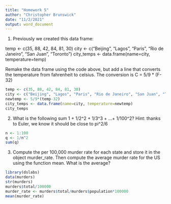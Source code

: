 ```yaml
---
title: "Homework 5"
author: "Christopher Brunswick"
date: "11/2/2021"
output: word_document
---
```

1. Previously we created this data frame:

temp <- c(35, 88, 42, 84, 81, 30)
city <- c("Beijing", "Lagos", "Paris", "Rio de Janeiro", "San Juan", "Toronto")
city_temps <- data.frame(name=city, temperature=temp)

Remake the data frame using the code above, but add a line that converts
the temperature from fahrenheit to celsius. The conversion is 
C = 5/9 * (F-32)
```r
temp <- c(35, 88, 42, 84, 81, 30)
city <- c("Beijing", "Lagos", "Paris", "Rio de Janeiro", "San Juan", "Toronto")
newtemp <- 5/9*(temp-32)
city_temps <- data.frame(name=city, temperature=newtemp)
city_temps
```

2. What is the following sum 1 + 1/2^2 + 1/3^3 + ...+ 1/100^2?
Hint: thanks to Euler, we know it should be close to pi^2/6

```r
n <- 1:100
q <- 1/n^2
sum(q)
```

3. Compute the per 100,000 murder rate for each state and store it
in the object murder_rate. Then compute the average murder rate for
the US using the function mean. What is the average?

```r
library(dslabs)
data(murders)
str(murders)
murders$total/100000
murder_rate <- murders$total/murders$population*100000
mean(murder_rate)
```


